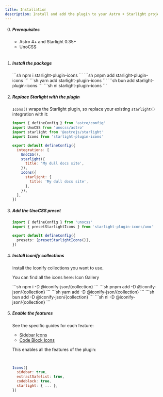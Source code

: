 ```yaml
---
title: Installation
description: Install and add the plugin to your Astro + Starlight project.
---
```



<Steps>

0. ##### Prerequisites

    - Astro 4+ and Starlight 0.35+
    - UnoCSS
    <br />

1. ##### Install the package

    <Tabs syncKey="pkg">
      <TabItem label="npm">
        ```sh
        npm i starlight-plugin-icons
        ```
      </TabItem>
      <TabItem label="pnpm">
        ```sh
        pnpm add starlight-plugin-icons
        ```
      </TabItem>
      <TabItem label="yarn">
        ```sh
        yarn add starlight-plugin-icons
        ```
      </TabItem>
      <TabItem label="bun">
        ```sh
        bun add starlight-plugin-icons
        ```
      </TabItem>
      <TabItem label="ni">
        ```sh
        ni starlight-plugin-icons
        ```
      </TabItem>
    </Tabs>

2. ##### Replace Starlight with the plugin

    `Icons()` wraps the Starlight plugin, so replace your existing `starlight()` integration with it:

    ```js title="astro.config.mjs" del={3,9-11} ins={4,12-16}
    import { defineConfig } from 'astro/config'
    import UnoCSS from 'unocss/astro'
    import starlight from '@astrojs/starlight'
    import Icons from 'starlight-plugin-icons'

    export default defineConfig({
      integrations: [
        UnoCSS(),
        starlight({
          title: 'My dull docs site',
        }),
        Icons({
          starlight: {
            title: 'My dull docs site',
          },
        }),
      ],
    })
    ```

3. ##### Add the UnoCSS preset

    ```ts title="uno.config.ts"
    import { defineConfig } from 'unocss'
    import { presetStarlightIcons } from 'starlight-plugin-icons/uno'

    export default defineConfig({
      presets: [presetStarlightIcons()],
    })
    ```

4. ##### Install Iconify collections

    Install the Iconify collections you want to use.

    You can find all the icons here: <Link href="https://icones.js.org/">Icon Gallery</Link>

    <Tabs syncKey="pkg">
      <TabItem label="npm">
        ```sh
        npm i -D @iconify-json/{collection}
        ```
      </TabItem>
      <TabItem label="pnpm">
        ```sh
        pnpm add -D @iconify-json/{collection}
        ```
      </TabItem>
      <TabItem label="yarn">
        ```sh
        yarn add -D @iconify-json/{collection}
        ```
      </TabItem>
      <TabItem label="bun">
        ```sh
        bun add -D @iconify-json/{collection}
        ```
      </TabItem>
      <TabItem label="ni">
        ```sh
        ni -D @iconify-json/{collection}
        ```
      </TabItem>
    </Tabs>

5. ##### Enable the features

    See the specific guides for each feature:
    - [Sidebar Icons](./guides/sidebar-icons)
    - [Code Block Icons](./guides/codeblock-icons)

    This enables all the features of the plugin:

    <br />

    ```js title="astro.config.mjs" ins={2-4}
    Icons({
      sidebar: true,
      extractSafelist: true,
      codeblock: true,
      starlight: { ... },
    })
    ```

</Steps>

